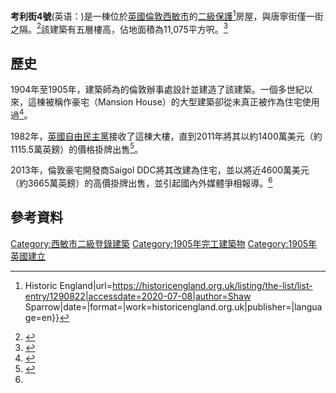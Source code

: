 {{Infobox building
|address=考利街4號
|image = The Liberal-Democrat Party HQ in Cowley Street - geograph.org.uk - 1594024.jpg
|completion_date=1905年
|location_town=[[伦敦|倫敦]]
|location_country=[[英国|英國]]
|start_date=1904年
|map_caption=在伦敦的位置
|map_type=London
|architect={{Internal link helper/en
|賀拉斯·菲爾德|Horace Field}}
|coordinates={{coord|51.497363|-0.12721361|format=dms|type:landmark_region:GB|display=inline,title}}
|location_city=[[西敏|西敏]]}}
'''考利街4號'''(英语：'''{{lang|en|4 Cowley Street}}''')是一棟位於[[英国|英國]][[伦敦|倫敦]][[西敏市|西敏市]]的[[登錄建築|二級保護]]<ref>{{Cite web|title=4, COWLEY STREET SW1, City of Westminster - 1290822 {{!}} Historic England|url=https://historicengland.org.uk/listing/the-list/list-entry/1290822|accessdate=2020-07-08|author=Shaw Sparrow|date=|format=|work=historicengland.org.uk|publisher=|language=en}}</ref>房屋，與唐寧街僅一街之隔。<ref>{{Cite news|url=http://www.buyhomeuk.com/?p=24225|title=伦敦顶级富人区威斯敏斯特最大私人住宅曝光！这是得有多壕…|author=zhangweiyang|date=2018-05-03|work=|publisher=|accessdate=|language=zh-hans|format=}}</ref>該建築有五層樓高，佔地面積為11,075平方呎。<ref name=":0">{{Cite web|title=A Newly Minted Mansion Lists for Over $46 Million|url=https://www.mansionglobal.com/articles/a-newly-minted-mansion-lists-for-over-46-million-65778|accessdate=2020-07-08|last=Bloomfield|first=Ruth|work=www.mansionglobal.com|language=en-US}}</ref>

== 歷史 ==

1904年至1905年，建築師{{Internal link helper/en|賀拉斯·菲爾德|Horace Field}}為{{Internal link helper/en|英國東北鐵路公司|North_Eastern_Railway_(United_Kingdom)}}的倫敦辦事處設計並建造了該建築。一個多世紀以來，這棟被稱作豪宅（Mansion House）的大型建築卻從未真正被作為住宅使用過<ref name=EnglishHeritage>{{NHLE |num= 1290822|desc= 4 Cowley Street SW1 |access-date= 7 July 2017|mode=cs2}}</ref>。

1982年，[[自由民主党_(英国)|英國自由民主黨]]接收了這棟大樓，直到2011年將其以約1400萬美元（約1115.5萬英鎊）的價格掛牌出售<ref name="theindependentchorley">{{cite news|last1=Chorley|first1=Matt|title=Lib Dems move HQ from rabbit warren to 'The Thick of It'|url=https://www.independent.co.uk/news/uk/politics/lib-dems-move-hq-from-rabbit-warren-to-the-thick-of-it-2287605.html|accessdate=July 8, 2017|work=The Independent|date=May 21, 2011}}</ref>。

2013年，倫敦豪宅開發商Saigol DDC將其改建為住宅，並以將近4600萬美元（約3665萬英鎊）的高價掛牌出售，並引起國內外媒體爭相報導。<ref name=":0" />

== 參考資料 ==
{{Reflist}}

[[Category:西敏市二級登錄建築|Category:西敏市二級登錄建築]]
[[Category:1905年完工建築物|Category:1905年完工建築物]]
[[Category:1905年英國建立|Category:1905年英國建立]]